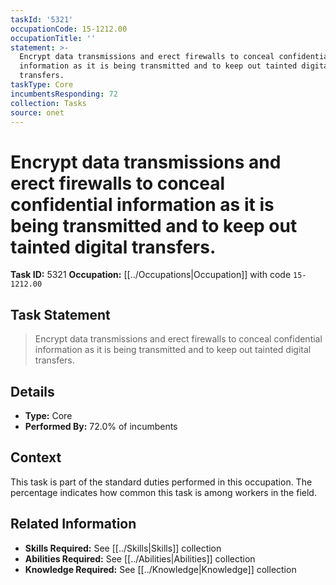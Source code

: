 ```yaml
---
taskId: '5321'
occupationCode: 15-1212.00
occupationTitle: ''
statement: >-
  Encrypt data transmissions and erect firewalls to conceal confidential
  information as it is being transmitted and to keep out tainted digital
  transfers.
taskType: Core
incumbentsResponding: 72
collection: Tasks
source: onet
---
```

# Encrypt data transmissions and erect firewalls to conceal confidential information as it is being transmitted and to keep out tainted digital transfers.

**Task ID:** 5321
**Occupation:** [[../Occupations|Occupation]] with code `15-1212.00`

## Task Statement

> Encrypt data transmissions and erect firewalls to conceal confidential information as it is being transmitted and to keep out tainted digital transfers.

## Details

- **Type:** Core
- **Performed By:** 72.0% of incumbents

## Context

This task is part of the standard duties performed in this occupation. The percentage indicates how common this task is among workers in the field.

## Related Information

- **Skills Required:** See [[../Skills|Skills]] collection
- **Abilities Required:** See [[../Abilities|Abilities]] collection
- **Knowledge Required:** See [[../Knowledge|Knowledge]] collection
